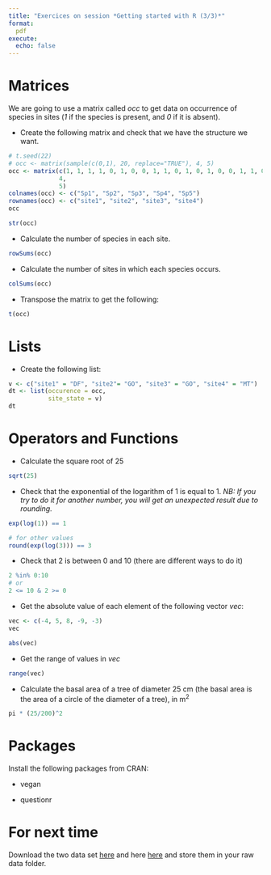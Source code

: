 ```yaml
---
title: "Exercices on session *Getting started with R (3/3)*"
format:
  pdf
execute:
  echo: false  
---
```

  
# Matrices

We are going to use a matrix called *occ* to get data on occurrence of species in sites (*1* if the species is present, and *0* if it is absent).

* Create the following matrix and check that we have the structure we want.

```r
# t.seed(22)
# occ <- matrix(sample(c(0,1), 20, replace="TRUE"), 4, 5)
occ <- matrix(c(1, 1, 1, 1, 0, 1, 0, 0, 1, 1, 0, 1, 0, 1, 0, 0, 1, 1, 0, 1), 
              4, 
              5)
colnames(occ) <- c("Sp1", "Sp2", "Sp3", "Sp4", "Sp5")
rownames(occ) <- c("site1", "site2", "site3", "site4")
occ
```
```r
str(occ)
```
* Calculate the number of species in each site.

```r
rowSums(occ)
```

* Calculate the number of sites in which each species occurs.

```r
colSums(occ)
```
* Transpose the matrix to get the following:

```r
t(occ)
```

# Lists

* Create the following list:

```r
v <- c("site1" = "DF", "site2"= "GO", "site3" = "GO", "site4" = "MT")
dt <- list(occurence = occ,
           site_state = v)
dt
```

# Operators and Functions

* Calculate the square root of 25

```r
sqrt(25)
```
* Check that the exponential of the logarithm of 1 is equal to 1.
*NB: If you try to do it for another number, you will get an unexpected result due to rounding.*

```r
exp(log(1)) == 1

# for other values
round(exp(log(3))) == 3
```

* Check that 2 is between 0 and 10 (there are different ways to do it)

```r
2 %in% 0:10
# or
2 <= 10 & 2 >= 0
```

* Get the absolute value of each element of the following vector *vec*:

```r
vec <- c(-4, 5, 8, -9, -3)
vec
```

```r
abs(vec)
```
* Get the range of values in *vec* 

```r
range(vec)
```
* Calculate the basal area of a tree of diameter 25 cm (the basal area is the area of a circle of the diameter of a tree), in m^2^

```r
pi * (25/200)^2
```


# Packages

Install the following packages from CRAN:

* vegan

* questionr

# For next time

Download the two data set [here](https://geraldinederroire.github.io/Course_R_Forest_Sciences/3_manip_data/data/BCI.env_semicol.csv){preview-link="false"} and here [here](https://geraldinederroire.github.io/Course_R_Forest_Sciences/3_manip_data/data/BCI_env.csv){preview-link="false"} and store them in your raw data folder.

